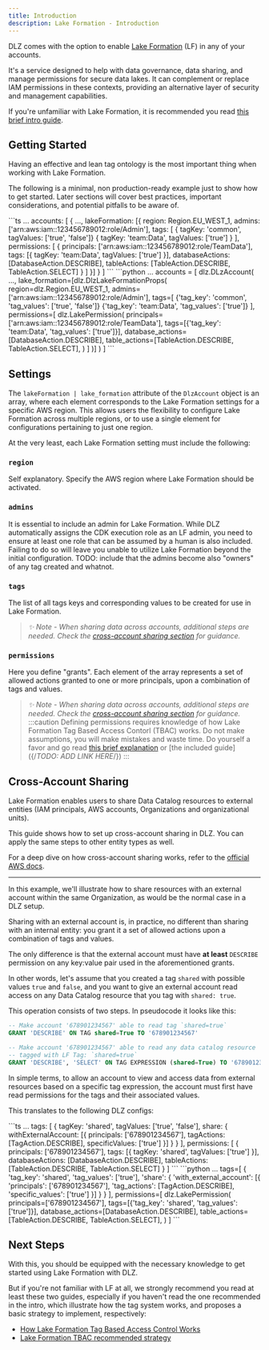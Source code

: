 ```yaml
---
title: Introduction
description: Lake Formation - Introduction
---
```


DLZ comes with the option to enable [Lake Formation](https://docs.aws.amazon.com/lake-formation/latest/dg/what-is-lake-formation.html) (LF) in any of your accounts.

It's a service designed to help with data governance, data sharing, and manage permissions for secure data lakes. It can complement or replace IAM permissions in these contexts, providing an alternative layer of security and management capabilities.

If you're unfamiliar with Lake Formation, it is recommended you read [this brief intro guide](https://aws.github.io/aws-lakeformation-best-practices/).

## Getting Started

Having an effective and lean tag ontology is the most important thing when working with Lake Formation.

The following is a minimal, non production-ready example just to show how to get started. Later sections will cover best practices, important considerations, and potential pitfalls to be aware of.

<DualCode>
  <Fragment slot="ts">
  ```ts
    ...
    accounts: [
      {
        ...,
        lakeFormation: [{
          region: Region.EU_WEST_1,
          admins: ['arn:aws:iam::123456789012:role/Admin'],
          tags: [
            { tagKey: 'common', tagValues: ['true', 'false']}
            { tagKey: 'team:Data', tagValues: ['true'] }
          ],
          permissions: [
            {
              principals: ['arn:aws:iam::123456789012:role/TeamData'],
              tags: [{ tagKey: 'team:Data', tagValues: ['true'] }],
              databaseActions: [DatabaseAction.DESCRIBE],
              tableActions: [TableAction.DESCRIBE, TableAction.SELECT]
            }
          ]
        }]
      }
    ]
  ```
  </Fragment>
  <Fragment slot="python">
  ```python
    ...
    accounts = [
        dlz.DLzAccount(
            ...,
            lake_formation=[dlz.DlzLakeFormationProps(
                region=dlz.Region.EU_WEST_1,
                admins=['arn:aws:iam::123456789012:role/Admin'],
                tags=[
                    {'tag_key': 'common', 'tag_values': ['true', 'false']}
                    {'tag_key': 'team:Data', 'tag_values': ['true']}
                ],
                permissions=[
                    dlz.LakePermission(
                        principals=['arn:aws:iam::123456789012:role/TeamData'],
                        tags=[{'tag_key': 'team:Data', 'tag_values': ['true']}],
                        database_actions=[DatabaseAction.DESCRIBE],
                        table_actions=[TableAction.DESCRIBE, TableAction.SELECT],
                    )
                ]
            )]
        )
    ]
  ```
  </Fragment>
</DualCode>

## Settings

The `lakeFormation | lake_formation` attribute of the `DlzAccount` object is an array, where each element corresponds to the Lake Formation settings for a specific AWS region. This allows users the flexibility to configure Lake Formation across multiple regions, or to use a single element for configurations pertaining to just one region.

At the very least, each Lake Formation setting must include the following:

### `region`
Self explanatory. Specify the AWS region where Lake Formation should be activated.

### `admins`
It is essential to include an admin for Lake Formation. While DLZ automatically assigns the CDK execution role as an LF admin, you need to ensure at least one role that can be assumed by a human is also included. Failing to do so will leave you unable to utilize Lake Formation beyond the initial configuration. TODO: include that the admins become also "owners" of any tag created and whatnot.

### `tags`
The list of all tags keys and corresponding values to be created for use in Lake Formation.
> _✨ Note - When sharing data across accounts, additional steps are needed. Check the [cross-account sharing section](introduction#cross-account-sharing) for guidance._

### `permissions`
Here you define "grants". Each element of the array represents a set of allowed actions granted to one or more principals, upon a combination of tags and values.
> _✨ Note - When sharing data across accounts, additional steps are needed. Check the [cross-account sharing section](introduction#cross-account-sharing) for guidance._
:::caution
Defining permissions requires knowledge of how Lake Formation Tag Based Access Contorl (TBAC) works. Do not make assumptions, you will make mistakes and waste time. Do yourself a favor and go read [this brief explanation](https://aws.github.io/aws-lakeformation-best-practices/lf-tags/basics/) or [the included guide]({/*TODO: ADD LINK HERE*/})
:::

## Cross-Account Sharing

Lake Formation enables users to share Data Catalog resources to external entities (IAM principals, AWS accounts, Organizations and organizational units).

This guide shows how to set up cross-account sharing in DLZ. You can apply the same steps to other entity types as well.

For a deep dive on how cross-account sharing works, refer to the [official AWS docs](https://docs.aws.amazon.com/lake-formation/latest/dg/cross-account-permissions.html).

---

In this example, we'll illustrate how to share resources with an external account within the same Organization, as would be the normal case in a DLZ setup.

Sharing with an external account is, in practice, no different than sharing with an internal entity: you grant it a set of allowed actions upon a combination of tags and values.

The only difference is that the external account must have **at least** `DESCRIBE` permission on any key:value pair used in the aforementioned grants.

In other words, let's assume that you created a tag `shared` with possible values `true` and `false`, and you want to give an external account read access on any Data Catalog resource that you tag with `shared: true`.

This operation consists of two steps. In pseudocode it looks like this:

```sql
-- Make account '678901234567' able to read tag `shared=true`
GRANT 'DESCRIBE' ON TAG shared=True TO '678901234567'

-- Make account '678901234567' able to read any data catalog resource
-- tagged with LF Tag: `shared=true`
GRANT 'DESCRIBE', 'SELECT' ON TAG EXPRESSION (shared=True) TO '678901234567'
```

In simple terms, to allow an account to view and access data from external resources based on a specific tag expression, the account must first have read permissions for the tags and their associated values.

This translates to the following DLZ configs:

<DualCode>
  <Fragment slot="ts">
  ```ts
    ...
    tags: [
      {
        tagKey: 'shared', tagValues: ['true', 'false'],
        share: {
          withExternalAccount: [{
            principals: ['678901234567'],
            tagActions: [TagAction.DESCRIBE],
            specificValues: ['true']
          }]
        }
      }
    ],
    permissions: [
      {
        principals: ['678901234567'],
        tags: [{ tagKey: 'shared', tagValues: ['true'] }],
        databaseActions: [DatabaseAction.DESCRIBE],
        tableActions: [TableAction.DESCRIBE, TableAction.SELECT]
      }
    ]
  ```
  </Fragment>
  <Fragment slot="python">
  ```python
    ...
    tags=[
        {
            'tag_key': 'shared', 'tag_values': ['true'],
            'share': {
                'with_external_account': [{
                    'principals': ['678901234567'],
                    'tag_actions': [TagAction.DESCRIBE],
                    'specific_values': ['true']
                }]
            }
        }
    ],
    permissions=[
        dlz.LakePermission(
            principals=['678901234567'],
            tags=[{'tag_key': 'shared', 'tag_values': ['true']}],
            database_actions=[DatabaseAction.DESCRIBE],
            table_actions=[TableAction.DESCRIBE, TableAction.SELECT],
        )
    ]
  ```
  </Fragment>
</DualCode>

## Next Steps

With this, you should be equipped with the necessary knowledge to get started using Lake Formation with DLZ.

But if you're not familiar with LF at all, we strongly recommend you read at least these two guides, especially if you haven't read the one recommended in the intro, which illustrate how the tag system works, and proposes a basic strategy to implement, respectively:

- [How Lake Formation Tag Based Access Control Works](./lf-tbac-guide)
- [Lake Formation TBAC recommended strategy](./lf-tbac-strategy)